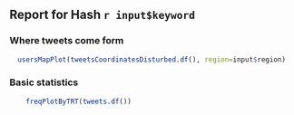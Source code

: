 ## Report for Hash `r input$keyword`

### Where tweets come form 

```r
  usersMapPlot(tweetsCoordinatesDisturbed.df(), region=input$region)
```

### Basic statistics

```r
    freqPlotByTRT(tweets.df())
```

